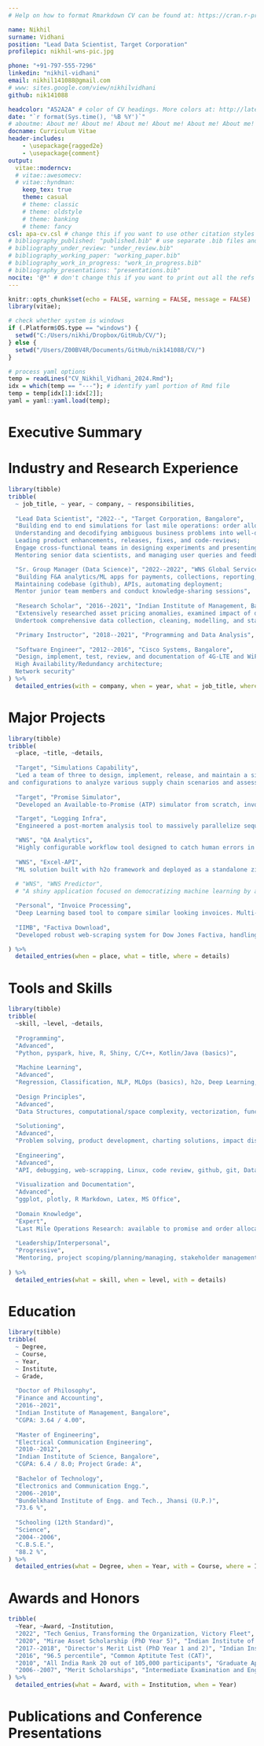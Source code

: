 ```yaml
---
# Help on how to format Rmarkdown CV can be found at: https://cran.r-project.org/web/packages/vitae/vignettes/vitae.html

name: Nikhil
surname: Vidhani
position: "Lead Data Scientist, Target Corporation"
profilepic: nikhil-wns-pic.jpg

phone: "+91-797-555-7296"
linkedin: "nikhil-vidhani"
email: nikhil141088@gmail.com
# www: sites.google.com/view/nikhilvidhani
github: nik141088

headcolor: "A52A2A" # color of CV headings. More colors at: http://latexcolor.com/
date: "`r format(Sys.time(), '%B %Y')`"
# aboutme: About me! About me! About me! About me! About me! About me! About me! About me! About me! About me! About me! About me!
docname: Curriculum Vitae
header-includes:
    - \usepackage{ragged2e}
    - \usepackage{comment}
output:
  vitae::moderncv:
  # vitae::awesomecv:
  # vitae::hyndman:
    keep_tex: true
    theme: casual
    # theme: classic
    # theme: oldstyle
    # theme: banking
    # theme: fancy
csl: apa-cv.csl # change this if you want to use other citation styles
# bibliography_published: "published.bib" # use separate .bib files and assign each of them a unique key: bibliography_*
# bibliography_under_review: "under_review.bib"
# bibliography_working_paper: "working_paper.bib"
# bibliography_work_in_progress: "work_in_progress.bib"
# bibliography_presentations: "presentations.bib"
nocite: '@*' # don't change this if you want to print out all the refs
---
```


```r
knitr::opts_chunk$set(echo = FALSE, warning = FALSE, message = FALSE)
library(vitae);

# check whether system is windows
if (.Platform$OS.type == "windows") {
  setwd("C:/Users/nikhi/Dropbox/GitHub/CV/");
} else {
  setwd("/Users/Z00BV4R/Documents/GitHub/nik141088/CV/")
}

# process yaml options
temp = readLines("CV_Nikhil_Vidhani_2024.Rmd");
idx = which(temp == "---"); # identify yaml portion of Rmd file
temp = temp[idx[1]:idx[2]];
yaml = yaml::yaml.load(temp);
```


\newenvironment{smallblockquote}{%
  \par%
  \medskip
  \leftskip=2em\rightskip=0em%
  \noindent\ignorespaces}{%
  \par\medskip}


\newenvironment{blockquote}{%
  \par%
  \medskip
  \leftskip=4em\rightskip=0em%
  \noindent\ignorespaces}{%
  \par\medskip}








# Executive Summary

\begingroup
\begin{blockquote}

I am lead Data Scientist at Target Corporation, driving digital supply chain simulations for last-mile operations with a focus on order allocation and available-to-promise models. I excel at transforming complex business challenges into well-defined data models, leading a team through brainstorming, experimentation, and algorithm design to develop impactful solutions. Before Target, I led a data science team at WNS Global Services, delivering advanced machine learning and analytics solutions for finance and auditing functions. With deep expertise in Python, PySpark, R, SQL, machine learning, software engineering, and data pipeline design, I have a proven track record of optimizing workflows and enhancing operational efficiency. I hold a Ph.D. in Finance and Accounting, along with a master's in Engineering, and have presented my research at several international conferences.

\end{blockquote}
\endgroup









<!-- \newpage -->









# Industry and Research Experience

```r
library(tibble)
tribble(
  ~ job_title, ~ year, ~ company, ~ responsibilities,
  
  "Lead Data Scientist", "2022--", "Target Corporation, Bangalore",
  "Building end to end simulations for last mile operations: order allocation, available to promise, big-data pipelines;
  Understanding and decodifying ambiguous business problems into well-defined data relations and algorithms, highlighting gaps in understanding, and discovering potential impact;
  Leading product enhancements, releases, fixes, and code-reviews;
  Engage cross-functional teams in designing experiments and presenting our capabilities in deep-dives and floor-walks;
  Mentoring senior data scientists, and managing user queries and feedback",

  "Sr. Group Manager (Data Science)", "2022--2022", "WNS Global Services, Bangalore",
  "Building F&A analytics/ML apps for payments, collections, reporting, prediction, and auditing functions; 
  Maintaining codebase (github), APIs, automating deployment;
  Mentor junior team members and conduct knowledge-sharing sessions",
  
  "Research Scholar", "2016--2021", "Indian Institute of Management, Bangalore",
  "Extensively researched asset pricing anomalies, examined impact of disagreement on trading volume, analyst forecasts, and 10K document characteristics;
  Undertook comprehensive data collection, cleaning, modelling, and statistical analysis; Presented in several conferences. https://github.com/nik141088/phd-thesis-rmarkdown",

  "Primary Instructor", "2018--2021", "Programming and Data Analysis", "Took multiple short/long courses on R programming, data analysis, and LaTeX; Instructor Rating: 4.7/5. https://github.com/nik141088/applied-R",
  
  "Software Engineer", "2012--2016", "Cisco Systems, Bangalore",
  "Design, implement, test, review, and documentation of 4G-LTE and WiFi systems;
  High Availability/Redundancy architecture;
  Network security"
) %>% 
  detailed_entries(with = company, when = year, what = job_title, where = responsibilities)
```









<!-- \newpage -->









# Major Projects

```r
library(tibble)
tribble(
  ~place, ~title, ~details,
  
  "Target", "Simulations Capability",
  "Led a team of three to design, implement, release, and maintain a simulation tool utilized by 40+ users across network planning, digital placements, store operations, and demand forecasting teams. Facilitated user interactions for designing experiments, customizing inputs,
and configurations to analyze various supply chain scenarios and assessing their impacts. Created a framework for accuracy measurement. Optimized flow and data interactions to improve run-time by 30%",
  
  "Target", "Promise Simulator",
  "Developed an Available-to-Promise (ATP) simulator from scratch, involving deep product/engineering discussions, algorithm design, interface design, data pipeline construction, automated deployment, and documentation. Conducted thorough testing and validation against actuals. Discovered early use cases impacting 3% of digital orders. Use cases span engineering, fulfillment optimization, and network planning teams",

  "Target", "Logging Infra",
  "Engineered a post-mortem analysis tool to massively parallelize sequential tasks for quick output evaluation. Implemented detailed logging for granular scrutiny of allocation decisions. Used for multiple RCAs within team",

  "WNS", "QA Analytics",
  "Highly configurable workflow tool designed to catch human errors in invoice indexing. Provides a one-stop solution for outlier and anomalous transaction detection. Single tool deployed for five different audit teams within WNS",
  
  "WNS", "Excel-API",
  "ML solution built with h2o framework and deployed as a standalone zip through portable-R and plumber API. Helps controllers predict errors right from the comfort of excel. Increased audit error incidence by 20x",
  
  # "WNS", "WNS Predictor",
  # "A shiny application focused on democratizing machine learning by automating modeling and prediction for non data-scientists",

  "Personal", "Invoice Processing",
  "Deep Learning based tool to compare similar looking invoices. Multi-layer comparison based on image embeddings and OCR text. Can be used to boost data processor's efficiency and productivity. https://github.com/nik141088/invoice-processing",
  
  "IIMB", "Factiva Download",
  "Developed robust web-scraping system for Dow Jones Factiva, handling failures and deduplication. Extracted and processed 25M+ articles for sentiment analysis using GPT2/DistilBERT, demonstrating advanced NLP and data handling skills. https://github.com/nik141088/factiva-download",

) %>% 
  detailed_entries(when = place, what = title, where = details)
```









<!-- \newpage -->









# Tools and Skills

```r
library(tibble)
tribble(
  ~skill, ~level, ~details,
  
  "Programming",
  "Advanced", 
  "Python, pyspark, hive, R, Shiny, C/C++, Kotlin/Java (basics)",
  
  "Machine Learning",
  "Advanced", 
  "Regression, Classification, NLP, MLOps (basics), h2o, Deep Learning, Tensorflow, keras",
  
  "Design Principles",
  "Advanced", 
  "Data Structures, computational/space complexity, vectorization, functional programming, test-driven development, modular development, network security",
  
  "Solutioning",
  "Advanced", 
  "Problem solving, product development, charting solutions, impact discovery, strategic thinking",
  
  "Engineering",
  "Advanced", 
  "API, debugging, web-scrapping, Linux, code review, github, git, Databases, AWS, CI/CD",
  
  "Visualization and Documentation",
  "Advanced", 
  "ggplot, plotly, R Markdown, Latex, MS Office",
  
  "Domain Knowledge",
  "Expert", 
  "Last Mile Operations Research: available to promise and order allocation, Finance, Accounting, Statistics, Regression Analysis",
  
  "Leadership/Interpersonal",
  "Progressive", 
  "Mentoring, project scoping/planning/managing, stakeholder management, product leadership, team building, hiring/interviewing"
  
) %>% 
  detailed_entries(what = skill, when = level, with = details)
```









<!-- \newpage -->









# Education

```r
library(tibble)
tribble(
  ~ Degree,
  ~ Course,
  ~ Year,
  ~ Institute,
  ~ Grade,
  
  "Doctor of Philosophy",
  "Finance and Accounting",
  "2016--2021",
  "Indian Institute of Management, Bangalore",
  "CGPA: 3.64 / 4.00",
  
  "Master of Engineering",
  "Electrical Communication Engineering",
  "2010--2012",
  "Indian Institute of Science, Bangalore",
  "CGPA: 6.4 / 8.0; Project Grade: A",
  
  "Bachelor of Technology",
  "Electronics and Communication Engg.",
  "2006--2010",
  "Bundelkhand Institute of Engg. and Tech., Jhansi (U.P.)",
  "73.6 %",
  
  "Schooling (12th Standard)",
  "Science",
  "2004--2006",
  "C.B.S.E.",
  "88.2 %",
) %>% 
  detailed_entries(what = Degree, when = Year, with = Course, where = Institute, why = Grade)
```









<!-- \newpage -->









# Awards and Honors


```r
tribble(
  ~Year, ~Award, ~Institution,
  "2022", "Tech Genius, Transforming the Organization, Victory Fleet", "WNS Global Services",
  "2020", "Mirae Asset Scholarship (PhD Year 5)", "Indian Institute of Management",
  "2017--2018", "Director's Merit List (PhD Year 1 and 2)", "Indian Institute of Management",
  "2016", "96.5 percentile", "Common Aptitute Test (CAT)",
  "2010", "All India Rank 20 out of 105,000 participants", "Graduate Aptitude Test in Engineering (GATE)",
  "2006--2007", "Merit Scholarships", "Intermediate Examination and Engineering",
) %>% 
  detailed_entries(what = Award, with = Institution, when = Year)
```









<!-- \newpage -->









# Publications and Conference Presentations

\begingroup
\setlength{\parindent}{-0.5in}
\setlength{\leftskip}{0.5in}

\begin{smallblockquote}
Sunny, A., Panchal, S., \textbf{Vidhani, N.}, Krishnasamy, S., Anand, S., Hegde, M., Kuri, J., \& Kumar, A. (2017).
\textbf{\textit{A generic controller for managing TCP transfers in IEEE 802.11 infrastructure WLANs}}. Journal of Network and Computer Applications, Vol 93, pp 13--26. \underline{DOI:} \url{https://doi.org/10.1016/j.jnca.2017.05.006}.\\
\end{smallblockquote}

\begin{smallblockquote}
\textbf{Vidhani, N.}, (2022). \textbf{\textit{Trading Volume and Dispersion of Signals}}. \underline{SSRN:} \url{https://papers.ssrn.com/sol3/papers.cfm?abstract_id=3682088}.\\
\textbf{Conferences:} \textit{International Conference on Derivatives and Capital Markets (2020), International Risk Management Conference (2020), Southern Finance Association (2020), Conference on Asia-Pacific Financial Markets (2020) Doctoral Consortium, World Finance and Banking Symposium (2020), Theories and Practices of Securities and Financial Markets (2020), 12th Emerging Market Finance Conference (2020), Southwestern Finance Association (2021), International Conference of the French Finance Association (2021), Hawaii Accounting Research Conference (2024), IIM Bangalore}\\
\end{smallblockquote}

\begin{smallblockquote}
Krishnan, M., Rangan, S., \& \textbf{Vidhani, N.}, (2021). \textbf{\textit{Pricing of Earnings in the Presence of Informed Trades: A Simple GMM Approach}}. \underline{SSRN:} \url{https://papers.ssrn.com/sol3/papers.cfm?abstract_id=3560147}.\\
\textbf{Conferences:} \textit{2015 NSE-NYU Conference, CAFRAL at RBI, IIM-Calcutta Finance Research Workshop, 3rd JAAF-India Conference, IIM Bangalore, IIT-Madras, IIT-Kharagpur, University of Washington}\\
\end{smallblockquote}

\begin{smallblockquote}
\textbf{Vidhani, N.}, (2022). \textbf{\textit{Return Predictability using
Price-to-Earnings Ratio}}. \underline{SSRN:} \url{https://papers.ssrn.com/sol3/papers.cfm?abstract_id=3910641}.\\
\textbf{Conferences:} \textit{International Conference on Derivatives and Capital Markets (2021), World Finance and Banking Symposium (2021), India Finance Conference (2021), 15th NYCU International Finance Conference (2021), Asian Management Research and Case Conference (2022)}\\
\end{smallblockquote}


\endgroup











